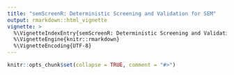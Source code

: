 ```yaml
---
title: "semScreenR: Deterministic Screening and Validation for SEM"
output: rmarkdown::html_vignette
vignette: >
  %\VignetteIndexEntry{semScreenR: Deterministic Screening and Validation for SEM}
  %\VignetteEngine{knitr::rmarkdown}
  %\VignetteEncoding{UTF-8}
---
```


```r
knitr::opts_chunk$set(collapse = TRUE, comment = "#>")
```